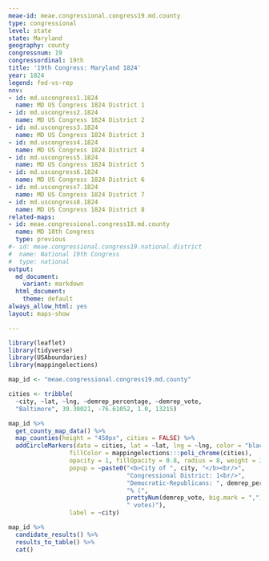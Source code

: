 ```yaml
---
meae-id: meae.congressional.congress19.md.county
type: congressional
level: state
state: Maryland
geography: county
congressnum: 19
congressordinal: 19th
title: '19th Congress: Maryland 1824'
year: 1824
legend: fed-vs-rep
nnv:
- id: md.uscongress1.1824
  name: MD US Congress 1824 District 1
- id: md.uscongress2.1824
  name: MD US Congress 1824 District 2
- id: md.uscongress3.1824
  name: MD US Congress 1824 District 3
- id: md.uscongress4.1824
  name: MD US Congress 1824 District 4
- id: md.uscongress5.1824
  name: MD US Congress 1824 District 5
- id: md.uscongress6.1824
  name: MD US Congress 1824 District 6
- id: md.uscongress7.1824
  name: MD US Congress 1824 District 7
- id: md.uscongress8.1824
  name: MD US Congress 1824 District 8
related-maps:
- id: meae.congressional.congress18.md.county
  name: MD 18th Congress
  type: previous
#- id: meae.congressional.congress19.national.district
#  name: National 19th Congress
#  type: national
output:
  md_document:
    variant: markdown
  html_document:
    theme: default
always_allow_html: yes
layout: maps-show

---
```


```r
library(leaflet)
library(tidyverse)
library(USAboundaries)
library(mappingelections)

map_id <- "meae.congressional.congress19.md.county"

cities <- tribble(
  ~city, ~lat, ~lng, ~demrep_percentage, ~demrep_vote,
  "Baltimore", 39.30021, -76.61052, 1.0, 13215)
```

<div class="map">

```r
map_id %>%
  get_county_map_data() %>%
  map_counties(height = "450px", cities = FALSE) %>% 
  addCircleMarkers(data = cities, lat = ~lat, lng = ~lng, color = "black",
                 fillColor = mappingelections:::poli_chrome(cities),
                 opacity = 1, fillOpacity = 0.8, radius = 8, weight = 3,
                 popup = ~paste0("<b>City of ", city, "</b><br/>",
                                 "Congressional District: 1<br/>",
                                 "Democratic-Republicans: ", demrep_percentage * 100,
                                 "% (", 
                                 prettyNum(demrep_vote, big.mark = ","),
                                 " votes)"),
                 label = ~city)

```

</div>

<div class="results-table">

```r
map_id %>%
  candidate_results() %>%
  results_to_table() %>%
  cat()
```

</div>
